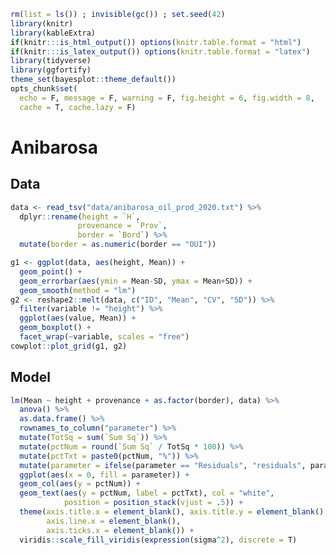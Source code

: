 ```r
rm(list = ls()) ; invisible(gc()) ; set.seed(42)
library(knitr)
library(kableExtra)
if(knitr:::is_html_output()) options(knitr.table.format = "html") 
if(knitr:::is_latex_output()) options(knitr.table.format = "latex") 
library(tidyverse)
library(ggfortify)
theme_set(bayesplot::theme_default())
opts_chunk$set(
  echo = F, message = F, warning = F, fig.height = 6, fig.width = 8,
  cache = T, cache.lazy = F)
```

# Anibarosa

## Data

```r
data <- read_tsv("data/anibarosa_oil_prod_2020.txt") %>% 
  dplyr::rename(height = `H`,
               provenance = `Prov`,
               border = `Bord`) %>% 
  mutate(border = as.numeric(border == "OUI"))
```

```r
g1 <- ggplot(data, aes(height, Mean)) +
  geom_point() +
  geom_errorbar(aes(ymin = Mean-SD, ymax = Mean+SD)) +
  geom_smooth(method = "lm")
g2 <- reshape2::melt(data, c("ID", "Mean", "CV", "SD")) %>% 
  filter(variable != "height") %>% 
  ggplot(aes(value, Mean)) +
  geom_boxplot() +
  facet_wrap(~variable, scales = "free")
cowplot::plot_grid(g1, g2)
```

## Model

```r
lm(Mean ~ height + provenance + as.factor(border), data) %>% 
  anova() %>% 
  as.data.frame() %>% 
  rownames_to_column("parameter") %>% 
  mutate(TotSq = sum(`Sum Sq`)) %>% 
  mutate(pctNum = round(`Sum Sq` / TotSq * 100)) %>% 
  mutate(pctTxt = paste0(pctNum, "%")) %>%
  mutate(parameter = ifelse(parameter == "Residuals", "residuals", parameter)) %>% 
  ggplot(aes(x = 0, fill = parameter)) +
  geom_col(aes(y = pctNum)) +
  geom_text(aes(y = pctNum, label = pctTxt), col = "white",
            position = position_stack(vjust = .5)) +
  theme(axis.title.x = element_blank(), axis.title.y = element_blank(),
        axis.line.x = element_blank(),
        axis.ticks.x = element_blank()) +
  viridis::scale_fill_viridis(expression(sigma^2), discrete = T)
```
